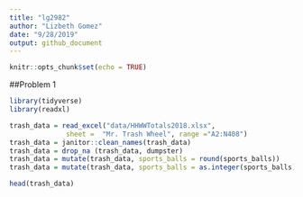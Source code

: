 ```yaml
---
title: "lg2982"
author: "Lizbeth Gomez"
date: "9/28/2019"
output: github_document
---
```


```r
knitr::opts_chunk$set(echo = TRUE)
```

##Problem 1
```r
library(tidyverse)
library(readxl)

trash_data = read_excel("data/HHWWTotals2018.xlsx", 
              sheet =  "Mr. Trash Wheel", range ="A2:N408")
trash_data = janitor::clean_names(trash_data)
trash_data = drop_na (trash_data, dumpster)
trash_data = mutate(trash_data, sports_balls = round(sports_balls))
trash_data = mutate(trash_data, sports_balls = as.integer(sports_balls))

head(trash_data)


```

